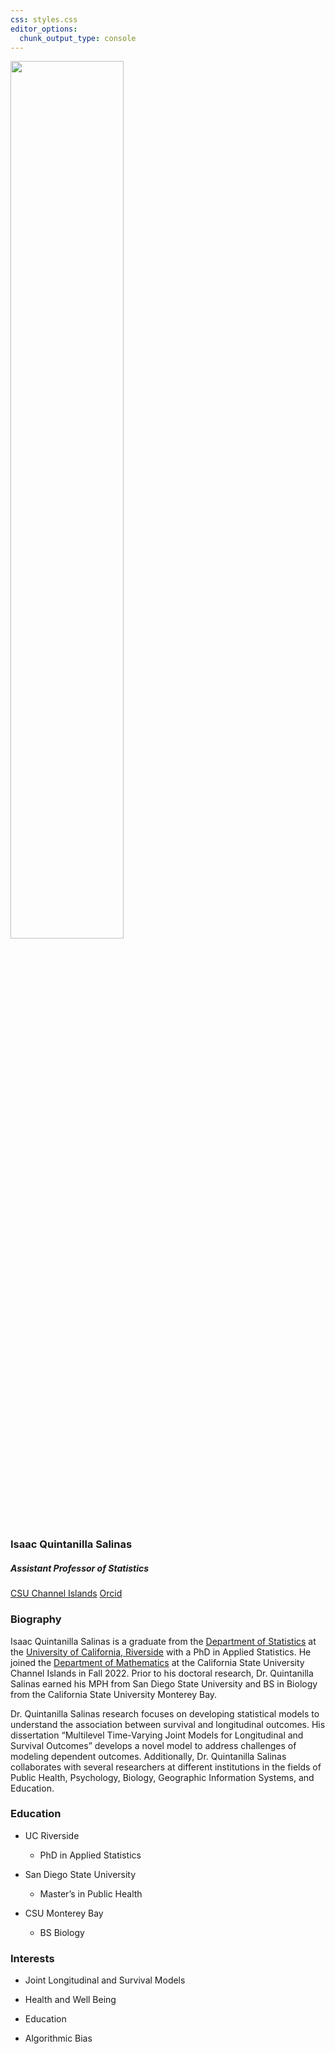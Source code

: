 ```yaml
---
css: styles.css
editor_options: 
  chunk_output_type: console
---
```


::: container
::: grid
::: {.g-col-12 .g-col-md-6}
![](img/avatar.jpg){.rounded-circle fig-align="center" width="60%"}

### Isaac Quintanilla Salinas

##### Assistant Professor of Statistics

[CSU Channel Islands](https://math.csuci.edu){.btn-action-primary .btn-action .btn .btn-success role="button"} [Orcid](https://orcid.org/0000-0002-1137-4310){.btn-action-primary .btn-action .btn .btn-success role="button"}
:::

::: {.g-col-12 .g-col-md-6}
### Biography

Isaac Quintanilla Salinas is a graduate from the [Department of Statistics](https://statistics.ucr.edu/) at the [University of California, Riverside](https://www.ucr.edu) with a PhD in Applied Statistics. He joined the [Department of Mathematics](https://math.csuci.edu/) at the California State University Channel Islands in Fall 2022. Prior to his doctoral research, Dr. Quintanilla Salinas earned his MPH from San Diego State University and BS in Biology from the California State University Monterey Bay.

Dr. Quintanilla Salinas research focuses on developing statistical models to understand the association between survival and longitudinal outcomes. His dissertation "Multilevel Time-Varying Joint Models for Longitudinal and Survival Outcomes" develops a novel model to address challenges of modeling dependent outcomes. Additionally, Dr. Quintanilla Salinas collaborates with several researchers at different institutions in the fields of Public Health, Psychology, Biology, Geographic Information Systems, and Education.
:::
:::
:::

::: content-block
::: features
::: {.feature .box}
### Education

-   UC Riverside

    -   PhD in Applied Statistics

-   San Diego State University

    -   Master's in Public Health

-   CSU Monterey Bay

    -   BS Biology
:::

::: {.feature .box}
### Interests

-   Joint Longitudinal and Survival Models

-   Health and Well Being

-   Education

-   Algorithmic Bias
:::
:::
:::
